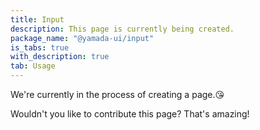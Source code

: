 ```yaml
---
title: Input
description: This page is currently being created.
package_name: "@yamada-ui/input"
is_tabs: true
with_description: true
tab: Usage
---
```


We're currently in the process of creating a page.😘

Wouldn't you like to contribute this page? That's amazing!
